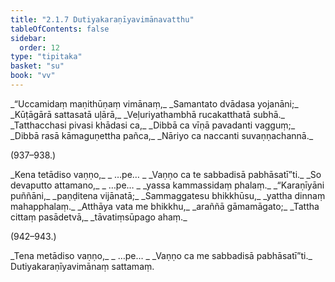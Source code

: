 ```yaml
---
title: "2.1.7 Dutiyakaraṇīyavimānavatthu"
tableOfContents: false
sidebar:
  order: 12
type: "tipitaka"
basket: "su"
book: "vv"
---
```



<DynamicBreadcrumb />

<Division number="935" book="vv" bookNo="19" page="83">

<Paragraph number="781" type="verses" book="vv">
_“Uccamidaṃ maṇithūṇaṃ vimānaṃ,_  
_Samantato dvādasa yojanāni;_  
_Kūṭāgārā sattasatā uḷārā,_  
_Veḷuriyathambhā rucakatthatā subhā._  

</Paragraph>

</Division>
<Division number="936" book="vv" bookNo="19" page="83">

<Paragraph number="782" type="verses" book="vv">
_Tatthacchasi pivasi khādasi ca,_  
_Dibbā ca vīṇā pavadanti vagguṃ;_  
_Dibbā rasā kāmaguṇettha pañca,_  
_Nāriyo ca naccanti suvaṇṇachannā._  


(937–938.)
</Paragraph>

<Paragraph number="783" type="verses" book="vv">
_Kena tetādiso vaṇṇo,_  
_ …pe… _  
_Vaṇṇo ca te sabbadisā pabhāsatī”ti._  

</Paragraph>

</Division>
<Division number="939" book="vv" bookNo="19" page="83">

<Paragraph number="784" type="verses" book="vv">
_So devaputto attamano,_  
_ …pe… _  
_yassa kammassidaṃ phalaṃ._  

</Paragraph>

</Division>
<Division number="940" book="vv" bookNo="19" page="83">

<Paragraph number="785" type="verses" book="vv">
_“Karaṇīyāni puññāni,_  
_paṇḍitena vijānatā;_  
_Sammaggatesu bhikkhūsu,_  
_yattha dinnaṃ mahapphalaṃ._  

</Paragraph>

</Division>
<Division number="941" book="vv" bookNo="19" page="83">

<Paragraph number="786" type="verses" book="vv">
_Atthāya vata me bhikkhu,_  
_araññā gāmamāgato;_  
_Tattha cittaṃ pasādetvā,_  
_tāvatiṃsūpago ahaṃ._  


(942–943.)
</Paragraph>

<Paragraph number="787" type="verses" book="vv">
_Tena metādiso vaṇṇo,_  
_ …pe… _  
_Vaṇṇo ca me sabbadisā pabhāsatī”ti._  


</Paragraph>
</Division>

<Paragraph number="788" type="center" book="vv">
Dutiyakaraṇīyavimānaṃ sattamaṃ.
</Paragraph>